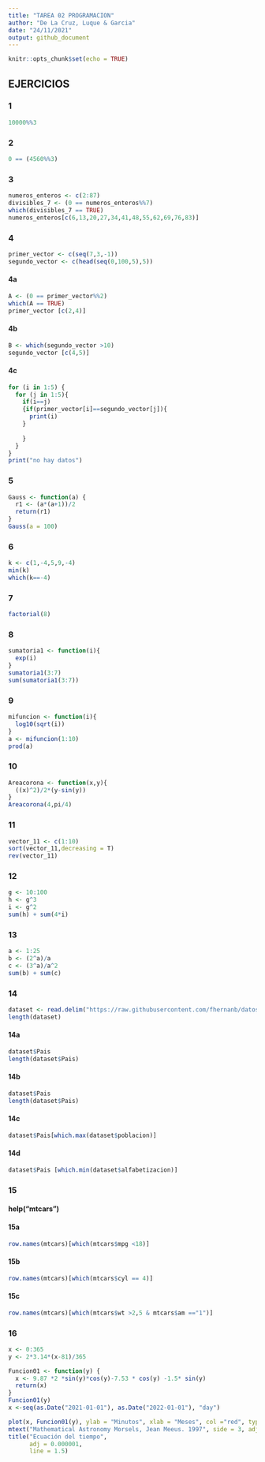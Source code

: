 ```yaml
---
title: "TAREA 02 PROGRAMACION"
author: "De La Cruz, Luque & Garcia"
date: "24/11/2021"
output: github_document
---
```


```r
knitr::opts_chunk$set(echo = TRUE)
```

## EJERCICIOS
### 1
```r
10000%%3
```
### 2
```r
0 == (4560%%3)
```
### 3
```r
numeros_enteros <- c(2:87)
divisibles_7 <- (0 == numeros_enteros%%7)
which(divisibles_7 == TRUE)
numeros_enteros[c(6,13,20,27,34,41,48,55,62,69,76,83)]
```
### 4
```r
primer_vector <- c(seq(7,3,-1))
segundo_vector <- c(head(seq(0,100,5),5))
```
#### 4a
```r
A <- (0 == primer_vector%%2)
which(A == TRUE)
primer_vector [c(2,4)]
```
#### 4b
```r
B <- which(segundo_vector >10)
segundo_vector [c(4,5)]
```
#### 4c
```r
for (i in 1:5) {
  for (j in 1:5){
    if(i==j)
    {if(primer_vector[i]==segundo_vector[j]){
      print(i)
    }
      
    }
  }
}
print("no hay datos")
```
### 5
```r
Gauss <- function(a) {
  r1 <- (a*(a+1))/2
  return(r1)
} 
Gauss(a = 100)
```
### 6
```r
k <- c(1,-4,5,9,-4)
min(k)
which(k==-4)
```
### 7
```r
factorial(8)
```
### 8
```r
sumatoria1 <- function(i){
  exp(i)
}
sumatoria1(3:7)
sum(sumatoria1(3:7))
```
### 9
```r
mifuncion <- function(i){
  log10(sqrt(i))
}
a <- mifuncion(1:10)
prod(a)
```
### 10
```r
Areacorona <- function(x,y){
  ((x)^2)/2*(y-sin(y))
}
Areacorona(4,pi/4)
```
### 11
```r
vector_11 <- c(1:10)
sort(vector_11,decreasing = T)
rev(vector_11)
```
### 12
```r
g <- 10:100
h <- g^3
i <- g^2
sum(h) + sum(4*i)
```
### 13
```r
a <- 1:25
b <- (2^a)/a
c <- (3^a)/a^2
sum(b) + sum(c)
```
### 14
```r
dataset <- read.delim("https://raw.githubusercontent.com/fhernanb/datos/master/Paises.txt")
length(dataset)
```
#### 14a
```r
dataset$Pais
length(dataset$Pais)
```
#### 14b
```r
dataset$Pais
length(dataset$Pais)
```
#### 14c
```r
dataset$Pais[which.max(dataset$poblacion)]
```
#### 14d
```r
dataset$Pais [which.min(dataset$alfabetizacion)]
```
### 15
#### help("mtcars")
#### 15a
```r
row.names(mtcars)[which(mtcars$mpg <18)]
```
#### 15b
```r
row.names(mtcars)[which(mtcars$cyl == 4)]
```
#### 15c
```r
row.names(mtcars)[which(mtcars$wt >2,5 & mtcars$am =="1")]
```
### 16
```r
x <- 0:365
y <- 2*3.14*(x-81)/365

Funcion01 <- function(y) {
  x <- 9.87 *2 *sin(y)*cos(y)-7.53 * cos(y) -1.5* sin(y)
  return(x)
}
Funcion01(y)
x <-seq(as.Date("2021-01-01"), as.Date("2022-01-01"), "day")

plot(x, Funcion01(y), ylab = "Minutos", xlab = "Meses", col ="red", type = "l", lwd = 3, lty = 2)
mtext("Mathematical Astronomy Morsels, Jean Meeus. 1997", side = 3, adj = 0)
title("Ecuación del tiempo",
      adj = 0.000001,
      line = 1.5)
```













































































